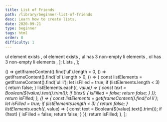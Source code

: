 ```yaml
---
title: List of Friends
path: /library/beginner-list-of-friends
desc: Learn how to create lists.
date: 2020-09-21
type: beginner
tags: html
order: 8
difficulty: 1
---
```




  <Text size="small" color="#FAFAFA">
    ul element exists
  </Text>,
  <Text size="small" color="#FAFAFA">
    ol element exists
  </Text>,
  <Text size="small" color="#FAFAFA">
    ul has 3 non-empty li elements
  </Text>,
  <Text size="small" color="#FAFAFA">
    ol has 3 non-empty li elements
  </Text>,
];
  <Link size="small" href="https://www.w3schools.com/css/css_list.asp">
    Lists
  </Link>,
];

  () => getIframeContent().find('ul').length > 0,
  () => getIframeContent().find('ol').length > 0,
  () => {
    const listElements = getIframeContent().find('ul li');
    let isFilled = true;
    if (listElements.length < 3) {
      return false;
    }
    listElements.each((_, value) => {
      const text = Boolean($(value).text().trim());
      if (!text) {
        isFilled = false;
        return false;
      }
    });
    return isFilled;
  },
  () => {
    const listElements = getIframeContent().find('ol li');
    let isFilled = true;
    if (listElements.length < 3) {
      return false;
    }
    listElements.each((_, value) => {
      const text = Boolean($(value).text().trim());
      if (!text) {
        isFilled = false;
        return false;
      }
    });
    return isFilled;
  },
];

<Post>
  <CodeEditor
    tasks={tasksListData}
    help={helpListData}
    tabs={tabs}
    tests={tests}
    result="There are 2 different lists displayed on the screen, both lists have at least 3 li elements with non-empty content. Best to fill them with friend names!"
    nextChallengeLink="/library/beginner-css-box-model"
  />
</Post>
